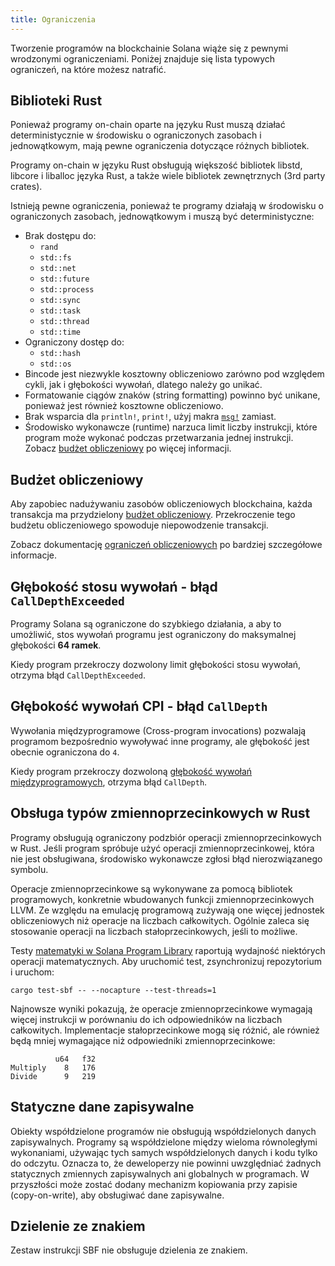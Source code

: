 ```yaml
---
title: Ograniczenia
---
```


Tworzenie programów na blockchainie Solana wiąże się z pewnymi wrodzonymi
ograniczeniami. Poniżej znajduje się lista typowych ograniczeń, na które możesz
natrafić.

## Biblioteki Rust

Ponieważ programy on-chain oparte na języku Rust muszą działać deterministycznie
w środowisku o ograniczonych zasobach i jednowątkowym, mają pewne ograniczenia
dotyczące różnych bibliotek.

Programy on-chain w języku Rust obsługują większość bibliotek libstd, libcore i
liballoc języka Rust, a także wiele bibliotek zewnętrznych (3rd party crates).

Istnieją pewne ograniczenia, ponieważ te programy działają w środowisku o
ograniczonych zasobach, jednowątkowym i muszą być deterministyczne:

- Brak dostępu do:
  - `rand`
  - `std::fs`
  - `std::net`
  - `std::future`
  - `std::process`
  - `std::sync`
  - `std::task`
  - `std::thread`
  - `std::time`
- Ograniczony dostęp do:
  - `std::hash`
  - `std::os`
- Bincode jest niezwykle kosztowny obliczeniowo zarówno pod względem cykli, jak
  i głębokości wywołań, dlatego należy go unikać.
- Formatowanie ciągów znaków (string formatting) powinno być unikane, ponieważ
  jest również kosztowne obliczeniowo.
- Brak wsparcia dla `println!`, `print!`, użyj makra
  [`msg!`](https://github.com/solana-labs/solana/blob/d9b0fc0e3eec67dfe4a97d9298b15969b2804fab/sdk/program/src/log.rs#L33)
  zamiast.
- Środowisko wykonawcze (runtime) narzuca limit liczby instrukcji, które program
  może wykonać podczas przetwarzania jednej instrukcji. Zobacz
  [budżet obliczeniowy](/docs/core/fees#compute-budget) po więcej informacji.

## Budżet obliczeniowy

Aby zapobiec nadużywaniu zasobów obliczeniowych blockchaina, każda transakcja ma
przydzielony [budżet obliczeniowy](/docs/references/terminology#compute-budget).
Przekroczenie tego budżetu obliczeniowego spowoduje niepowodzenie transakcji.

Zobacz dokumentację [ograniczeń obliczeniowych](/docs/core/fees#compute-budget)
po bardziej szczegółowe informacje.

## Głębokość stosu wywołań - błąd `CallDepthExceeded`

Programy Solana są ograniczone do szybkiego działania, a aby to umożliwić, stos
wywołań programu jest ograniczony do maksymalnej głębokości **64 ramek**.

Kiedy program przekroczy dozwolony limit głębokości stosu wywołań, otrzyma błąd
`CallDepthExceeded`.

## Głębokość wywołań CPI - błąd `CallDepth`

Wywołania międzyprogramowe (Cross-program invocations) pozwalają programom
bezpośrednio wywoływać inne programy, ale głębokość jest obecnie ograniczona do
`4`.

Kiedy program przekroczy dozwoloną
[głębokość wywołań międzyprogramowych](/docs/core/cpi), otrzyma błąd
`CallDepth`.

## Obsługa typów zmiennoprzecinkowych w Rust

Programy obsługują ograniczony podzbiór operacji zmiennoprzecinkowych w Rust.
Jeśli program spróbuje użyć operacji zmiennoprzecinkowej, która nie jest
obsługiwana, środowisko wykonawcze zgłosi błąd nierozwiązanego symbolu.

Operacje zmiennoprzecinkowe są wykonywane za pomocą bibliotek programowych,
konkretnie wbudowanych funkcji zmiennoprzecinkowych LLVM. Ze względu na emulację
programową zużywają one więcej jednostek obliczeniowych niż operacje na liczbach
całkowitych. Ogólnie zaleca się stosowanie operacji na liczbach
stałoprzecinkowych, jeśli to możliwe.

Testy
[matematyki w Solana Program Library](https://github.com/solana-labs/solana-program-library/tree/master/libraries/math)
raportują wydajność niektórych operacji matematycznych. Aby uruchomić test,
zsynchronizuj repozytorium i uruchom:

```shell
cargo test-sbf -- --nocapture --test-threads=1
```

Najnowsze wyniki pokazują, że operacje zmiennoprzecinkowe wymagają więcej
instrukcji w porównaniu do ich odpowiedników na liczbach całkowitych.
Implementacje stałoprzecinkowe mogą się różnić, ale również będą mniej
wymagające niż odpowiedniki zmiennoprzecinkowe:

```text
          u64   f32
Multiply    8   176
Divide      9   219
```

## Statyczne dane zapisywalne

Obiekty współdzielone programów nie obsługują współdzielonych danych
zapisywalnych. Programy są współdzielone między wieloma równoległymi
wykonaniami, używając tych samych współdzielonych danych i kodu tylko do
odczytu. Oznacza to, że deweloperzy nie powinni uwzględniać żadnych statycznych
zmiennych zapisywalnych ani globalnych w programach. W przyszłości może zostać
dodany mechanizm kopiowania przy zapisie (copy-on-write), aby obsługiwać dane
zapisywalne.

## Dzielenie ze znakiem

Zestaw instrukcji SBF nie obsługuje dzielenia ze znakiem.

